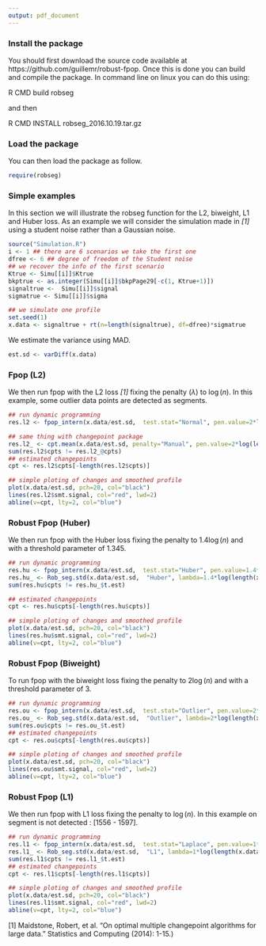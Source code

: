 ```yaml
---
output: pdf_document
---
```

### Install the package

You should first download the source code available at
https://github.com/guillemr/robust-fpop.
Once this is done you can build and compile the package.
In command line on linux you can do this using:

R CMD build robseg

and then

R CMD INSTALL robseg_2016.10.19.tar.gz

### Load the package

You can then load the package as follow.

```r
require(robseg)
```

### Simple examples

In this section we will illustrate the robseg function for the L2, biweight, L1 and Huber loss. As an example we will consider the simulation made in <cite>[1]</cite> using a student noise
rather than a Gaussian noise.

```r

source("Simulation.R")
i <- 1 ## there are 6 scenarios we take the first one
dfree <- 6 ## degree of freedom of the Student noise
## we recover the info of the first scenario
Ktrue <- Simu[[i]]$Ktrue 
bkptrue <- as.integer(Simu[[i]]$bkpPage29[-c(1, Ktrue+1)])
signaltrue <-  Simu[[i]]$signal
sigmatrue <- Simu[[i]]$sigma 

## we simulate one profile
set.seed(1)
x.data <- signaltrue + rt(n=length(signaltrue), df=dfree)*sigmatrue
```

We estimate the variance using MAD.
```r
est.sd <- varDiff(x.data)
```

### Fpop (L2)
We then run fpop with the L2 loss <cite>[1]</cite> fixing
the penalty ($\lambda$) to $\log(n)$. In this example, some outlier data points are detected as segments.

```r
## run dynamic programming
res.l2 <- fpop_intern(x.data/est.sd,  test.stat="Normal", pen.value=2*log(length(x.data)))

## same thing with changepoint package
res.l2_ <- cpt.mean(x.data/est.sd, penalty="Manual", pen.value=2*log(length(x.data)), method="PELT")
sum(res.l2$cpts != res.l2_@cpts)
## estimated changepoints 
cpt <- res.l2$cpts[-length(res.l2$cpts)]

## simple ploting of changes and smoothed profile
plot(x.data/est.sd, pch=20, col="black")
lines(res.l2$smt.signal, col="red", lwd=2)
abline(v=cpt, lty=2, col="blue")

```


### Robust Fpop (Huber)

We then run fpop with the Huber loss fixing the penalty to $1.4\log(n)$ and with a threshold parameter
of $1.345$.

```r
## run dynamic programming
res.hu <- fpop_intern(x.data/est.sd,  test.stat="Huber", pen.value=1.4*log(length(x.data)), lthreshold=1.345)
res.hu_ <- Rob_seg.std(x.data/est.sd,  "Huber", lambda=1.4*log(length(x.data)), lthreshold=1.345)
sum(res.hu$cpts != res.hu_$t.est)

## estimated changepoints 
cpt <- res.hu$cpts[-length(res.hu$cpts)]

## simple ploting of changes and smoothed profile
plot(x.data/est.sd, pch=20, col="black")
lines(res.hu$smt.signal, col="red", lwd=2)
abline(v=cpt, lty=2, col="blue")

```

### Robust Fpop (Biweight)

To run fpop with the biweight loss fixing the penalty to $2\log(n)$ and with a threshold parameter
of $3$.

```r
## run dynamic programming
res.ou <- fpop_intern(x.data/est.sd,  test.stat="Outlier", pen.value=2*log(length(x.data)), lthreshold=3)
res.ou_ <- Rob_seg.std(x.data/est.sd,  "Outlier", lambda=2*log(length(x.data)), lthreshold=3)
sum(res.ou$cpts != res.ou_$t.est)
## estimated changepoints 
cpt <- res.ou$cpts[-length(res.ou$cpts)]

## simple ploting of changes and smoothed profile
plot(x.data/est.sd, pch=20, col="black")
lines(res.ou$smt.signal, col="red", lwd=2)
abline(v=cpt, lty=2, col="blue")

```

### Robust Fpop (L1)

We then run fpop with L1 loss fixing the penalty to $\log(n)$.
In this example on segment is not detected : [1556 - 1597].

```r
## run dynamic programming
res.l1 <- fpop_intern(x.data/est.sd,  test.stat="Laplace", pen.value=1*log(length(x.data)))
res.l1_ <- Rob_seg.std(x.data/est.sd,  "L1", lambda=1*log(length(x.data)))
sum(res.l1$cpts != res.l1_$t.est)
## estimated changepoints 
cpt <- res.l1$cpts[-length(res.l1$cpts)]

## simple ploting of changes and smoothed profile
plot(x.data/est.sd, pch=20, col="black")
lines(res.l1$smt.signal, col="red", lwd=2)
abline(v=cpt, lty=2, col="blue")

```

[1] Maidstone, Robert, et al. "On optimal multiple changepoint algorithms for large data." Statistics and Computing (2014): 1-15.)
